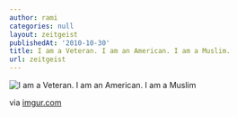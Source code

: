 ```yaml
---
author: rami
categories: null
layout: zeitgeist
publishedAt: '2010-10-30'
title: I am a Veteran. I am an American. I am a Muslim.
url: zeitgeist
---
```


![I am a Veteran. I am an American. I am a Muslim](/assets/images/content/zeitgeist/i-am-a-veteran-american-muslim.jpg)

  
via <a href="http://imgur.com/w3huU&QRSPg&Nn1Bn">imgur.com</a>
